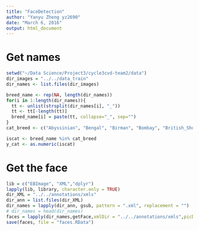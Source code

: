 ```yaml
---
title: "FaceDetection"
author: "Yanyu Zheng yz2690"
date: "March 6, 2016"
output: html_document
---
```


# Get names
```r
setwd("~/Data Science/Project3/cycle3cvd-team2/data")
dir_images = "../../data_train"
dir_names <- list.files(dir_images)

breed_name <- rep(NA, length(dir_names))
for(i in 1:length(dir_names)){
  tt <- unlist(strsplit(dir_names[i], "_"))
  tt <- tt[-length(tt)]
  breed_name[i] = paste(tt, collapse="_", sep="")
}
cat_breed <- c("Abyssinian", "Bengal", "Birman", "Bombay", "British_Shorthair", "Egyptian_Mau","Maine_Coon", "Persian", "Ragdoll", "Russian_Blue", "Siamese", "Sphynx")

iscat <- breed_name %in% cat_breed
y_cat <- as.numeric(iscat)
```

# Get the face
```r
lib = c("EBImage", "XML","dplyr")
lapply(lib, library, character.only = TRUE)
dir_XML = "../../annotations/xmls"
dir_ann = list.files(dir_XML)
dir_names = lapply(dir_ann, gsub, pattern = ".xml", replacement = "")
# dir_names = head(dir_names)
faces = lapply(dir_names,getFace,xmlDir = "../../annotations/xmls",picDir = "../../images")
save(faces, file = "faces.RData")
```

